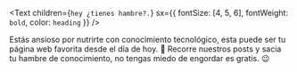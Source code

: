 <Text
  children={`hey ¿tienes hambre?.`}
  sx={{ fontSize: [4, 5, 6], fontWeight: `bold`, color: `heading` }}
/>

Estás ansioso por nutrirte con conocimiento tecnológico, esta puede ser tu página web favorita desde el día de hoy. 🤭
Recorre nuestros posts y sacia tu hambre de conocimiento, no tengas miedo de engordar es gratis. 😉
